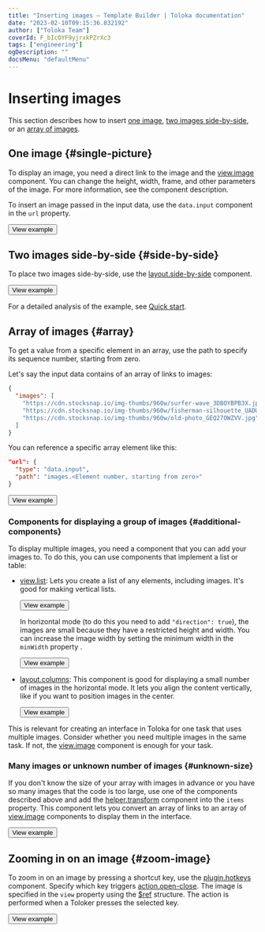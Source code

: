 ```yaml
---
title: "Inserting images — Template Builder | Toloka documentation"
date: "2023-02-10T09:15:36.832192"
author: ["Toloka Team"]
coverId: F_bIcOYF9yjrxkPZrXc3
tags: ["engineering"]
ogDescription: ""
docsMenu: "defaultMenu"
---
```



# Inserting images

This section describes how to insert [one image](/docs-new/template-builder/operations/insert-images), [two images side-by-side](/docs-new/template-builder/operations/insert-images), or an [array of images](/docs-new/template-builder/operations/insert-images).

<TolokaTbSourceAddMedia/>

## One image {#single-picture}

To display an image, you need a direct link to the image and the [view.image](/docs-new/template-builder/reference/view.image) component. You can change the height, width, frame, and other parameters of the image. For more information, see the component description.

To insert an image passed in the input data, use the `data.input` component in the `url` property.

<Button themeColor="light" view="default" size="l" type="link" url="https://ya.cc/t/zDwELDM23ttBiT">View example</Button>

## Two images side-by-side {#side-by-side}

To place two images side-by-side, use the [layout.side-by-side](/docs-new/template-builder/reference/layout.side-by-side) component.

<Button themeColor="light" view="default" size="l" type="link" url="https://ya.cc/t/ZdGClef13ttEz8">View example</Button>

 For a detailed analysis of the example, see [Quick start](/docs-new/template-builder/quickstart).

## Array of images {#array}

To get a value from a specific element in an array, use the path to specify its sequence number, starting from zero.

Let's say the input data contains of an array of links to images:
```json
{
  "images": [
    "https://cdn.stocksnap.io/img-thumbs/960w/surfer-wave_3DBOYBPB3X.jpg",
    "https://cdn.stocksnap.io/img-thumbs/960w/fisherman-silhouette_UADULRRHEK.jpg",
    "https://cdn.stocksnap.io/img-thumbs/960w/old-photo_GEQ27OWZVV.jpg"
  ]
}
```
You can reference a specific array element like this:
```json
"url": {
  "type": "data.input",
  "path": "images.<Element number, starting from zero>"
}
```

<Button themeColor="light" view="default" size="l" type="link" url="https://ya.cc/t/V44snIfa3ttBb2">View example</Button>

### Components for displaying a group of images {#additional-components}

To display multiple images, you need a component that you can add your images to. To do this, you can use components that implement a list or table:
- [view.list](/docs-new/template-builder/reference/view.list): Lets you create a list of any elements, including images. It's good for making vertical lists.

    <Button themeColor="light" view="default" size="l" type="link" url="https://ya.cc/t/V44snIfa3ttBb2">View example</Button>

    In horizontal mode (to do this you need to add `"direction": true`), the images are small because they have a restricted height and width. You can increase the image width by setting the minimum width in the `minWidth` property .

    <Button themeColor="light" view="default" size="l" type="link" url="https://ya.cc/t/VBzpJKCp3ttBpt">View example</Button>

- [layout.columns](/docs-new/template-builder/reference/layout.columns): This component is good for displaying a small number of images in the horizontal mode. It lets you align the content vertically, like if you want to position images in the center.

    <Button themeColor="light" view="default" size="l" type="link" url="https://ya.cc/t/zZHgwLrX3ttBrK">View example</Button>

<Note mode="note" title="Note">

This is relevant for creating an interface in Toloka for one task that uses multiple images. Consider whether you need multiple images in the same task. If not, the [view.image](/docs-new/template-builder/reference/view.image) component is enough for your task.

</Note>

### Many images or unknown number of images {#unknown-size}

If you don't know the size of your array with images in advance or you have so many images that the code is too large, use one of the components described above and add the [helper.transform](/docs-new/template-builder/reference/helper.transform) component into the `items` property. This component lets you convert an array of links to an array of [view.image](/docs-new/template-builder/reference/view.image) components to display them in the interface.

<Button themeColor="light" view="default" size="l" type="link" url="https://ya.cc/t/IqTqGpfg3ttBtA">View example</Button>

## Zooming in on an image {#zoom-image}

To zoom in on an image by pressing a shortcut key, use the [plugin.hotkeys](/docs-new/template-builder/reference/plugin.hotkeys) component. Specify which key triggers [action.open-close](/docs-new/template-builder/reference/action.open-close). The image is specified in the `view` property using the [$ref](/docs-new/template-builder/best-practices/reuse) structure. The action is performed when a Toloker presses the selected key.

<Button themeColor="light" view="default" size="l" type="link" url="https://ya.cc/t/xdavUyAN3ttEzb">View example</Button>

<ContactSupport/>
